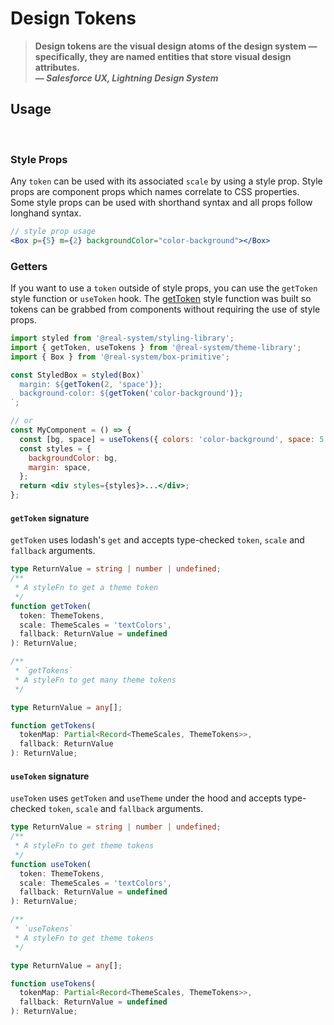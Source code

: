 

<Meta
  title="Real System/Theming/Design Tokens"
  parameters={makeMdxParameters()}
/>

# Design Tokens

> **Design tokens are the visual design atoms of the design system — specifically, they are named entities that store visual design attributes.<br/> _— Salesforce UX, Lightning Design System_**

## Usage

<br />

### Style Props

Any `token` can be used with its associated `scale` by using a style prop. Style props are component props which names correlate to CSS properties.
Some style props can be used with shorthand syntax and all props follow longhand syntax.

```jsx
// style prop usage
<Box p={5} m={2} backgroundColor="color-background"></Box>
```

### Getters

If you want to use a `token` outside of style props, you can use the `getToken` style function or `useToken` hook.
The [getToken](#gettoken) style function was built so tokens can be grabbed from components without requiring the use of style props.

```jsx
import styled from '@real-system/styling-library';
import { getToken, useTokens } from '@real-system/theme-library';
import { Box } from '@real-system/box-primitive';

const StyledBox = styled(Box)`
  margin: ${getToken(2, 'space')};
  background-color: ${getToken('color-background')};
`;

// or
const MyComponent = () => {
  const [bg, space] = useTokens({ colors: 'color-background', space: 5 });
  const styles = {
    backgroundColor: bg,
    margin: space,
  };
  return <div styles={styles}>...</div>;
};
```

#### `getToken` signature

`getToken` uses lodash's `get` and accepts type-checked `token`, `scale` and `fallback` arguments.

```typescript
type ReturnValue = string | number | undefined;
/**
 * A styleFn to get a theme token
 */
function getToken(
  token: ThemeTokens,
  scale: ThemeScales = 'textColors',
  fallback: ReturnValue = undefined
): ReturnValue;

/**
 * `getTokens`
 * A styleFn to get many theme tokens
 */

type ReturnValue = any[];

function getTokens(
  tokenMap: Partial<Record<ThemeScales, ThemeTokens>>,
  fallback: ReturnValue
): ReturnValue;
```

#### `useToken` signature

`useToken` uses `getToken` and `useTheme` under the hood and accepts type-checked `token`, `scale` and `fallback` arguments.

```typescript
type ReturnValue = string | number | undefined;
/**
 * A styleFn to get theme tokens
 */
function useToken(
  token: ThemeTokens,
  scale: ThemeScales = 'textColors',
  fallback: ReturnValue = undefined
): ReturnValue;

/**
 * `useTokens`
 * A styleFn to get theme tokens
 */

type ReturnValue = any[];

function useTokens(
  tokenMap: Partial<Record<ThemeScales, ThemeTokens>>,
  fallback: ReturnValue = undefined
): ReturnValue;
```
